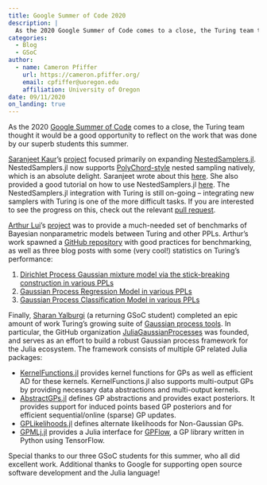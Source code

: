 ```yaml
---
title: Google Summer of Code 2020
description: |
  As the 2020 Google Summer of Code comes to a close, the Turing team thought it would be a good opportunity to reflect on the work that was done by our superb students this summer.
categories:
  - Blog
  - GSoC
author:
  - name: Cameron Pfiffer
    url: https://cameron.pfiffer.org/
    email: cpfiffer@uoregon.edu
    affiliation: University of Oregon
date: 09/11/2020
on_landing: true
---
```


As the 2020 [Google Summer of Code](https://summerofcode.withgoogle.com/) comes to a close, the Turing team thought it would be a good opportunity to reflect on the work that was done by our superb students this summer.

[Saranjeet Kaur](https://github.com/SaranjeetKaur)'s [project](https://summerofcode.withgoogle.com/projects/#6567464390885376) focused primarily on expanding [NestedSamplers.jl](https://github.com/TuringLang/NestedSamplers.jl). NestedSamplers.jl now supports [PolyChord-style](https://arxiv.org/abs/1506.00171) nested sampling natively, which is an absolute delight. Saranjeet wrote about this [here](https://nextjournal.com/Saranjeet-Kaur/extending-nestedsamplersjl). She also provided a good tutorial on how to use NestedSamplers.jl [here](https://nextjournal.com/Saranjeet-Kaur/illustrations-of-use-of-nestedsamplersjl). The NestedSamplers.jl integration with Turing is still on-going -- integrating new samplers with Turing is one of the more difficult tasks. If you are interested to see the progress on this, check out the relevant [pull request](https://github.com/TuringLang/Turing.jl/pull/1333).

[Arthur Lui](https://github.com/luiarthur)'s [project](https://summerofcode.withgoogle.com/projects/#5861616765108224) was to provide a much-needed set of benchmarks of Bayesian nonparametric models between Turing and other PPLs. Arthur's work spawned a [GitHub repository](https://github.com/luiarthur/TuringBnpBenchmarks) with good practices for benchmarking, as well as three blog posts with some (very cool!) statistics on Turing's performance:

1. [Dirichlet Process Gaussian mixture model via the stick-breaking construction in various PPLs](https://luiarthur.github.io/TuringBnpBenchmarks/dpsbgmm)
2. [Gaussian Process Regression Model in various PPLs](https://luiarthur.github.io/TuringBnpBenchmarks/gp)
3. [Gaussian Process Classification Model in various PPLs](https://luiarthur.github.io/TuringBnpBenchmarks/gpclassify)

Finally, [Sharan Yalburgi](https://github.com/sharanry) (a returning GSoC student) completed an epic amount of work Turing's growing suite of [Gaussian process tools](https://summerofcode.withgoogle.com/projects/#5565948129443840). In particular, the GitHub organization [JuliaGaussianProcesses](https://github.com/JuliaGaussianProcesses) was founded, and serves as an effort to build a robust Gaussian process framework for the Julia ecosystem. The framework consists of multiple GP related Julia packages:

- [KernelFunctions.jl](https://github.com/JuliaGaussianProcesses/KernelFunctions.jl) provides kernel functions for GPs as well as efficient AD for these kernels. KernelFunctions.jl also supports multi-output GPs by providing necessary data abstractions and multi-output kernels.
- [AbstractGPs.jl](https://github.com/JuliaGaussianProcesses/AbstractGPs.jl) defines GP abstractions and provides exact posteriors. It provides support for induced points based GP posteriors and for efficient sequential/online (sparse) GP updates.
- [GPLikelihoods.jl](https://github.com/JuliaGaussianProcesses/GPLikelihoods.jl) defines alternate likelihoods for Non-Gaussian GPs.
- [GPMLj.jl](https://github.com/JuliaGaussianProcesses/GPMLj.jl) provides a Julia interface for [GPFlow](https://github.com/GPflow/GPflow), a GP library written in Python using TensorFlow.

Special thanks to our three GSoC students for this summer, who all did excellent work. Additional thanks to Google for supporting open source software development and the Julia language!